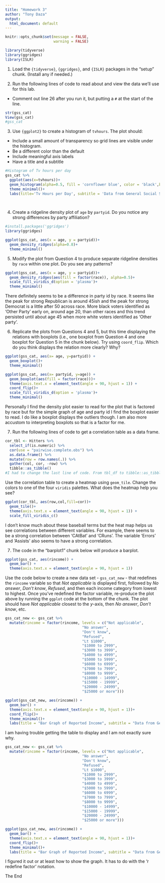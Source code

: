 ```yaml
---
title: "Homework 3"
author: "Tony Daza"
output:
  html_document: default
---
```


```r
knitr::opts_chunk$set(message = FALSE,
                      warning = FALSE)

library(tidyverse)
library(ggridges)
library(ISLR)
```

1. Load the `{tidyverse}`, `{ggridges}`, and `{ISLR}` packages in the "setup" chunk. (Install any if needed.)

2. Run the following lines of code to read about and view the data we'll use for this lab.

- Comment out line 26 after you run it, but putting a `#` at the start of the line.

```r
str(gss_cat)
View(gss_cat)
#gss_cat
```

3. Use `{ggplot2}` to create a histogram of `tvhours`. The plot should:
  + Include a small amount of transparency so grid lines are visible under the histogram.
  + Be a different color than the default
  + Include meaningful axis labels
  + Have a title and a subtitle

```r
#Histogram of Tv hours per day
gss_cat %>%
  ggplot(aes(x=tvhours))+
  geom_histogram(alpha=0.5, fill = 'cornflower blue', color = 'black',bins=20)+
  theme_minimal()+
  labs(title='Tv Hours per Day', subtitle = 'Data from General Social Survey', x='Hour of TV (per day)')
  
  
```

4. Create a ridgeline density plot of `age` by `partyid`. Do you notice any strong  differences by party affiliation?

```r
#install.packages('ggridges')
library(ggridges)

ggplot(gss_cat, aes(x = age, y = partyid))+
  geom_density_ridges(alpha=0.8)+
  theme_minimal()

```

5. Modify the plot from Question 4 to produce separate ridgeline densities by `race` within one plot. Do you see any patterns?

```r

ggplot(gss_cat, aes(x = age, y = partyid))+
  geom_density_ridges(aes(fill = factor(race)), alpha=0.5)+
  scale_fill_viridis_d(option = 'plasma')+
  theme_minimal()
```
There definitely seems to be a difference in party id by race. It seems like the peak for strong Republican is around 45ish and the peak for strong Democrat is a little after 50 across race. More black voters identified as 'Other Party' early on, around age 20, than other races and this trend persisted until about age 45 when more white voters identified as 'Other party'.


6. Replicate the plots from Questions 4 and 5, but this time displaying the relations with boxplots (i.e., one boxplot from Question 4 and one boxplot for Question 5 in the chunk below). Try using `coord_flip`. Which do you think displays the relation more clearly? Why?
  
```r

ggplot(gss_cat, aes(x= age, y=partyid)) +
  geom_boxplot()+
  theme_minimal()

ggplot(gss_cat, aes(x= partyid, y=age)) +
  geom_boxplot(aes(fill = factor(race)))+
  theme(axis.text.x = element_text(angle = 90, hjust = 1)) +
  coord_flip()+
  scale_fill_viridis_d(option = 'plasma')+
  theme_minimal()
```
Personally I find the density plot easier to read for the plot that is factored by race but for the simple graph of age and party id I find the boxplot easier to read. I do like a boxplot displays the outliers though. I am also more accustom to interpreting boxplots so that is a factor for me. 


7. Run the following lines of code to get a correlation table as a data frame.

```r

cor_tbl <- Hitters %>% 
  select_if(is.numeric) %>% 
  cor(use = "pairwise.complete.obs") %>% 
  as.data.frame() %>% 
  mutate(row = row.names(.)) %>% 
  gather(col, cor, -row) %>% 
  tibble::as_tibble()
#I had to change the last line of code. From tbl_df to tibble::as_tibble()
```

Use the correlation table to create a heatmap using `geom_tile`. Change the colors to one of the four `viridis` palettes. What does the heatmap help you see?

```r

ggplot(cor_tbl, aes(row,col,fill=cor))+
  geom_tile()+
  theme(axis.text.x = element_text(angle = 90, hjust = 1)) +
  scale_fill_viridis_c()
```
I don't know much about these baseball terms but the heat map helps us see correlations between different variables. For example, there seems to be a strong correlation between 'CAtBat' and 'CRuns'. The variable 'Errors' and 'Assists' also seems to have a strong correlation.


7. The code in the "barplot1" chunk below will produce a barplot. 

```r
ggplot(gss_cat, aes(rincome)) +
  geom_bar() +
  theme(axis.text.x = element_text(angle = 90, hjust = 1))
```

Use the code below to create a new data set - `gss_cat_new` - that redefines the `rincome` variable so that *Not applicable* is displayed first, followed by *No answer*, *Don't know*, *Refused*, and then each income category from lowest to highest. Once you've redefined the factor variable, re-produce the plot above by running the `ggplot` code at the bottom of the chunk. The plot should have *Not applicable* closest to the *y*-axis, then *No answer*, *Don't know*, etc.

```r
gss_cat_new <- gss_cat %>% 
  mutate(rincome = factor(rincome, levels = c("Not applicable",
                                   "No answer",
                                   "Don't know",
                                   "Refused",
                                   "Lt $1000",
                                   "$1000 to 2999",
                                   "$3000 to 3999",
                                   "$4000 to 4999",
                                   "$5000 to 5999",
                                   "$6000 to 6999",
                                   "$7000 to 7999",
                                   "$8000 to 9999",
                                   "$10000 - 14999",
                                   "$15000 - 19999",
                                   "$20000 - 24999",
                                   "$25000 or more")))

ggplot(gss_cat_new, aes(rincome)) +
  geom_bar() +
  theme(axis.text.x = element_text(angle = 90, hjust = 1))+
  coord_flip()+
  theme_minimal()+
  labs(title = "Bar Graph of Reported Income", subtitle = "Data from General Social Survey", x="Reported Income")

```
I am having trouble getting the table to display and I am not exactly sure why.

```r
gss_cat_new <- gss_cat %>% 
  mutate(rincome = factor(rincome, levels = c("Not applicable",
                                   "No answer",
                                   "Don't know",
                                   "Refused",
                                   "Lt $1000",
                                   "$1000 to 2999",
                                   "$3000 to 3999",
                                   "$4000 to 4999",
                                   "$5000 to 5999",
                                   "$6000 to 6999",
                                   "$7000 to 7999",
                                   "$8000 to 9999",
                                   "$10000 - 14999",
                                   "$15000 - 19999",
                                   "$20000 - 24999",
                                   "$25000 or more")))

ggplot(gss_cat_new, aes(rincome)) +
  geom_bar() +
  theme(axis.text.x = element_text(angle = 90, hjust = 1))+
  coord_flip()+
  theme_minimal()+
  labs(title = "Bar Graph of Reported Income", subtitle = "Data from General Social Survey", x="Reported Income")

```

I figured it out or at least how to show the graph. It has to do with the 'r redefine factor' notation. 

The End